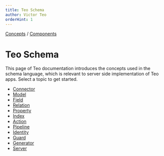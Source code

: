 ```yaml
---
title: Teo Schema
author: Victor Teo
orderHint: 1
---
```


<div className="breadcrumbs">
  <span className="breadcrumb">
    <a href="/concepts">Concepts</a>
  </span>
  <span> / </span>
  <span className="breadcrumb">
    <a href="/concepts/components">Components</a>
  </span>
</div>

# Teo Schema

This page of Teo documentation introduces the concepts used in the schema
language, which is relevant to server side implementation of Teo apps. Select
a topic to get started.

- [Connector](/concepts/components/teo-schema/connector)
- [Model](/concepts/components/teo-schema/model)
- [Field](/concepts/components/teo-schema/field)
- [Relation](/concepts/components/teo-schema/relation)
- [Property](/concepts/components/teo-schema/property)
- [Index](/concepts/components/teo-schema/index-concept)
- [Action](/concepts/components/teo-schema/action)
- [Pipeline](/concepts/components/teo-schema/pipeline)
- [Identity](/concepts/components/teo-schema/identity)
- [Guard](/concepts/components/teo-schema/guard)
- [Generator](/concepts/components/teo-schema/generator)
- [Server](/concepts/components/teo-schema/server)
